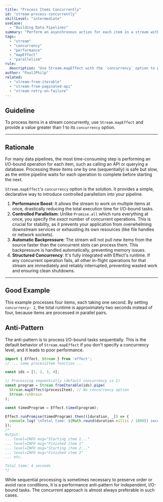 ```yaml
---
title: "Process Items Concurrently"
id: "stream-process-concurrently"
skillLevel: "intermediate"
useCase:
  - "Building Data Pipelines"
summary: "Perform an asynchronous action for each item in a stream with controlled parallelism to dramatically improve performance."
tags:
  - "stream"
  - "concurrency"
  - "performance"
  - "mapEffect"
  - "parallelism"
rule:
  description: "Use Stream.mapEffect with the `concurrency` option to process stream items in parallel."
author: "PaulJPhilp"
related:
  - "stream-from-iterable"
  - "stream-from-paginated-api"
  - "stream-retry-on-failure"
---
```


## Guideline

To process items in a stream concurrently, use `Stream.mapEffect` and provide a value greater than 1 to its `concurrency` option.

---

## Rationale

For many data pipelines, the most time-consuming step is performing an I/O-bound operation for each item, such as calling an API or querying a database. Processing these items one by one (sequentially) is safe but slow, as the entire pipeline waits for each operation to complete before starting the next.

`Stream.mapEffect`'s `concurrency` option is the solution. It provides a simple, declarative way to introduce controlled parallelism into your pipeline.

1.  **Performance Boost**: It allows the stream to work on multiple items at once, drastically reducing the total execution time for I/O-bound tasks.
2.  **Controlled Parallelism**: Unlike `Promise.all` which runs everything at once, you specify the *exact* number of concurrent operations. This is crucial for stability, as it prevents your application from overwhelming downstream services or exhausting its own resources (like file handles or network sockets).
3.  **Automatic Backpressure**: The stream will not pull new items from the source faster than the concurrent slots can process them. This backpressure is handled automatically, preventing memory issues.
4.  **Structured Concurrency**: It's fully integrated with Effect's runtime. If any concurrent operation fails, all other in-flight operations for that stream are immediately and reliably interrupted, preventing wasted work and ensuring clean shutdowns.

---

## Good Example

This example processes four items, each taking one second. By setting `concurrency: 2`, the total runtime is approximately two seconds instead of four, because items are processed in parallel pairs.

<Example path="./src/stream-process-concurrently.ts" />

## Anti-Pattern

The anti-pattern is to process I/O-bound tasks sequentially. This is the default behavior of `Stream.mapEffect` if you don't specify a concurrency level, and it leads to poor performance.

```typescript
import { Effect, Stream } from 'effect';
// ... same processItem function ...

const ids = [1, 2, 3, 4];

// Processing sequentially (default concurrency is 1)
const program = Stream.fromIterable(ids).pipe(
  Stream.mapEffect(processItem), // No concurrency option
  Stream.runDrain
);

const timedProgram = Effect.timed(program);

Effect.runPromise(timedProgram).then(([duration, _]) => {
  console.log(`\nTotal time: ${Math.round(duration.millis / 1000)} seconds`);
});
/*
Output:
... level=INFO msg="Starting item 1..."
... level=INFO msg="Finished item 1"
... level=INFO msg="Starting item 2..."
... level=INFO msg="Finished item 2"
... etc.

Total time: 4 seconds
*/
```

While sequential processing is sometimes necessary to preserve order or avoid race conditions, it is a performance anti-pattern for independent, I/O-bound tasks. The concurrent approach is almost always preferable in such cases.